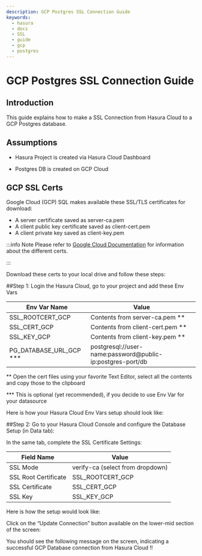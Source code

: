 ```yaml
---
description: GCP Postgres SSL Connection Guide
keywords:
  - hasura
  - docs
  - SSL
  - guide
  - gcp
  - postgres
---
```



# GCP Postgres SSL Connection Guide

## Introduction

This guide explains how to make a SSL Connection from Hasura Cloud to a GCP Postgres database.

## Assumptions

- Hasura Project is created via Hasura Cloud Dashboard

- Postgres DB is created on GCP Cloud

## GCP SSL Certs

Google Cloud (GCP) SQL makes available these SSL/TLS certificates for download:
- A server certificate saved as server-ca.pem
- A client public key certificate saved as client-cert.pem
- A client private key saved as client-key.pem

:::info Note
Please refer to [Google Cloud Documentation](https://cloud.google.com/sql/docs/postgres/configure-ssl-instance?&_ga=2.87107544.-1769733723.1651179247#server-certs) for information about the different certs.

:::

Download these certs to your local drive and follow these steps:


##Step 1: Login the Hasura Cloud, go to your project and add these Env Vars

| Env Var Name            | Value                                                                 |
|-------------------------|-----------------------------------------------------------------------|
| SSL_ROOTCERT_GCP        | Contents from server-ca.pem **                                        |
| SSL_CERT_GCP            | Contents from client-cert.pem **                                      |
| SSL_KEY_GCP             | Contents from client-key.pem **                                       |
| PG_DATABASE_URL_GCP *** | postgresql://user-name:password@public-ip:postgres-port/db            |

** Open the cert files using your favorite Text Editor, select all the contents and copy those to the clipboard

*** This is optional (yet recommended), if you decide to use Env Var for your datasource


Here is how your Hasura Cloud Env Vars setup should look like:

<Thumbnail
  src="/img/graphql/cloud/cloud-dbs/gcp/cloud-gcp-env-vars.png"
  alt="Hasura Cloud Env Vars"
  width="1000px"
/>

##Step 2: Go to your Hasura Cloud Console and configure the Database Setup (in Data tab):

<Thumbnail
  src="/img/graphql/cloud/cloud-dbs/gcp/postgres-database-url.png"
  alt="GCP Postgres Database URL"
  width="1000px"
/>

In the same tab, complete the SSL Certificate Settings:

| Field Name              | Value                                    |
|-------------------------|------------------------------------------|
| SSL Mode                | verify-ca (select from dropdown)         |
| SSL Root Certificate    | SSL_ROOTCERT_GCP                         |
| SSL Certificate         | SSL_CERT_GCP                             |
| SSL Key                 | SSL_KEY_GCP                              |

Here is how the setup would look like:

<Thumbnail
  src="/img/graphql/cloud/cloud-dbs/gcp/ssl-config-setup.png"
  alt="Hasura Console SSL Config Setup"
  width="1000px"
/>

Click on the “Update Connection” button available on the lower-mid section of the screen:

<Thumbnail
  src="/img/graphql/cloud/cloud-dbs/gcp/update-connection-button.png"
  alt="Update Connection Button"
  width="1000px"
/>

You should see the following message on the screen, indicating a successful GCP Database connection from Hasura Cloud !!

<Thumbnail
  src="/img/graphql/cloud/cloud-dbs/gcp/datasource-update-success.png"
  alt="Datasource Update Success"
  width="300px"
/>






